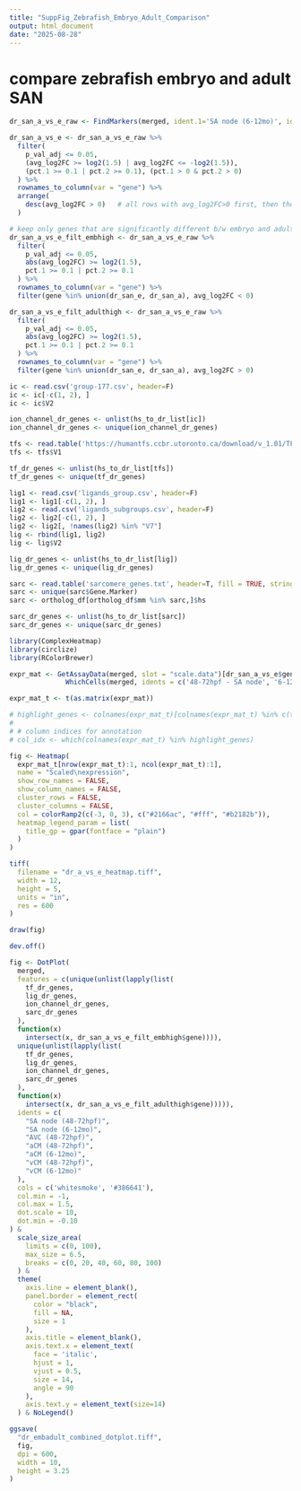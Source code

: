 ```yaml
---
title: "SuppFig_Zebrafish_Embryo_Adult_Comparison"
output: html_document
date: "2025-08-28"
---
```


# compare zebrafish embryo and adult SAN
```r

dr_san_a_vs_e_raw <- FindMarkers(merged, ident.1='SA node (6-12mo)', ident.2 = 'SA node (48-72hpf)')

dr_san_a_vs_e <- dr_san_a_vs_e_raw %>%
  filter(
    p_val_adj <= 0.05,
    (avg_log2FC >= log2(1.5) | avg_log2FC <= -log2(1.5)),
    (pct.1 >= 0.1 | pct.2 >= 0.1), (pct.1 > 0 & pct.2 > 0)
  ) %>%
  rownames_to_column(var = "gene") %>%
  arrange(
    desc(avg_log2FC > 0)   # all rows with avg_log2FC>0 first, then the rest
  )

# keep only genes that are significantly different b/w embryo and adult, and SAN markers in either
dr_san_a_vs_e_filt_embhigh <- dr_san_a_vs_e_raw %>%
  filter(
    p_val_adj <= 0.05,
    abs(avg_log2FC) >= log2(1.5),
    pct.1 >= 0.1 | pct.2 >= 0.1
  ) %>%
  rownames_to_column(var = "gene") %>%
  filter(gene %in% union(dr_san_e, dr_san_a), avg_log2FC < 0)

dr_san_a_vs_e_filt_adulthigh <- dr_san_a_vs_e_raw %>%
  filter(
    p_val_adj <= 0.05,
    abs(avg_log2FC) >= log2(1.5),
    pct.1 >= 0.1 | pct.2 >= 0.1
  ) %>%
  rownames_to_column(var = "gene") %>%
  filter(gene %in% union(dr_san_e, dr_san_a), avg_log2FC > 0)

ic <- read.csv('group-177.csv', header=F)
ic <- ic[-c(1, 2), ]
ic <- ic$V2

ion_channel_dr_genes <- unlist(hs_to_dr_list[ic])
ion_channel_dr_genes <- unique(ion_channel_dr_genes)

tfs <- read.table('https://humantfs.ccbr.utoronto.ca/download/v_1.01/TF_names_v_1.01.txt')
tfs <- tfs$V1

tf_dr_genes <- unlist(hs_to_dr_list[tfs])
tf_dr_genes <- unique(tf_dr_genes)

lig1 <- read.csv('ligands_group.csv', header=F)
lig1 <- lig1[-c(1, 2), ]
lig2 <- read.csv('ligands_subgroups.csv', header=F)
lig2 <- lig2[-c(1, 2), ]
lig2 <- lig2[, !names(lig2) %in% "V7"]
lig <- rbind(lig1, lig2)
lig <- lig$V2

lig_dr_genes <- unlist(hs_to_dr_list[lig])
lig_dr_genes <- unique(lig_dr_genes)

sarc <- read.table('sarcomere_genes.txt', header=T, fill = TRUE, stringsAsFactors = FALSE)
sarc <- unique(sarc$Gene.Marker)
sarc <- ortholog_df[ortholog_df$mm %in% sarc,]$hs

sarc_dr_genes <- unlist(hs_to_dr_list[sarc])
sarc_dr_genes <- unique(sarc_dr_genes)

library(ComplexHeatmap)
library(circlize)
library(RColorBrewer)

expr_mat <- GetAssayData(merged, slot = "scale.data")[dr_san_a_vs_e$gene, 
              WhichCells(merged, idents = c('48-72hpf - SA node', '6-12mo - SA node'))]

expr_mat_t <- t(as.matrix(expr_mat))

# highlight_genes <- colnames(expr_mat_t)[colnames(expr_mat_t) %in% c(tf_dr_genes, ion_channel_dr_genes, lig_dr_genes)]
# 
# # column indices for annotation
# col_idx <- which(colnames(expr_mat_t) %in% highlight_genes)

fig <- Heatmap(
  expr_mat_t[nrow(expr_mat_t):1, ncol(expr_mat_t):1],
  name = "Scaled\nexpression",
  show_row_names = FALSE,
  show_column_names = FALSE,
  cluster_rows = FALSE,
  cluster_columns = FALSE,
  col = colorRamp2(c(-3, 0, 3), c("#2166ac", "#fff", "#b2182b")),
  heatmap_legend_param = list(
    title_gp = gpar(fontface = "plain")
  )
)

tiff(
  filename = "dr_a_vs_e_heatmap.tiff",
  width = 12,
  height = 5,
  units = "in",
  res = 600
)

draw(fig)

dev.off()

fig <- DotPlot(
  merged,
  features = c(unique(unlist(lapply(list(
    tf_dr_genes,
    lig_dr_genes,
    ion_channel_dr_genes,
    sarc_dr_genes
  ),
  function(x)
    intersect(x, dr_san_a_vs_e_filt_embhigh$gene)))),
  unique(unlist(lapply(list(
    tf_dr_genes,
    lig_dr_genes,
    ion_channel_dr_genes,
    sarc_dr_genes
  ),
  function(x)
    intersect(x, dr_san_a_vs_e_filt_adulthigh$gene))))),
  idents = c(
    "SA node (48-72hpf)",
    "SA node (6-12mo)",
    "AVC (48-72hpf)",
    "aCM (48-72hpf)",
    "aCM (6-12mo)",
    "vCM (48-72hpf)",
    "vCM (6-12mo)"
  ),
  cols = c('whitesmoke', '#386641'),
  col.min = -1,
  col.max = 1.5,
  dot.scale = 10,
  dot.min = -0.10
) &
  scale_size_area(
    limits = c(0, 100),
    max_size = 6.5,
    breaks = c(0, 20, 40, 60, 80, 100)
  ) &
  theme(
    axis.line = element_blank(),
    panel.border = element_rect(
      color = "black",
      fill = NA,
      size = 1
    ),
    axis.title = element_blank(),
    axis.text.x = element_text(
      face = 'italic',
      hjust = 1,
      vjust = 0.5,
      size = 14,
      angle = 90
    ),
    axis.text.y = element_text(size=14)
  ) & NoLegend()

ggsave(
  "dr_embadult_combined_dotplot.tiff",
  fig,
  dpi = 600,
  width = 10,
  height = 3.25
)

```